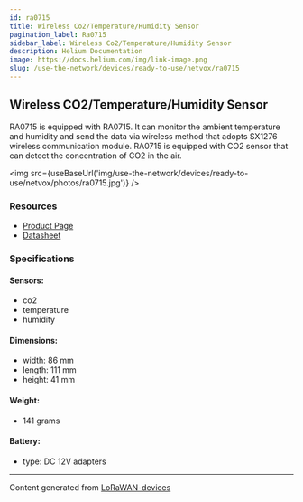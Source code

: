 ```yaml
---
id: ra0715
title: Wireless Co2/Temperature/Humidity Sensor
pagination_label: Ra0715
sidebar_label: Wireless Co2/Temperature/Humidity Sensor
description: Helium Documentation
image: https://docs.helium.com/img/link-image.png
slug: /use-the-network/devices/ready-to-use/netvox/ra0715
---
```



## Wireless CO2/Temperature/Humidity Sensor

RA0715 is equipped with RA0715. It can monitor the ambient temperature and humidity and send the
data via wireless method that adopts SX1276 wireless communication module. RA0715 is equipped with
CO2 sensor that can detect the concentration of CO2 in the air.

<img src={useBaseUrl('img/use-the-network/devices/ready-to-use/netvox/photos/ra0715.jpg')} />

### Resources

- [Product Page](http://www.netvox.com.tw/product.asp?pro=RA0715)
- [Datasheet](http://www.netvox.com.tw/um/RA0715/RA0715datasheet.pdf)

### Specifications

#### Sensors:

- co2
- temperature
- humidity

#### Dimensions:

- width: 86 mm
- length: 111 mm
- height: 41 mm

#### Weight:

- 141 grams

#### Battery:

- type: DC 12V adapters

---

Content generated from [LoRaWAN-devices](https://github.com/TheThingsNetwork/lorawan-devices)
